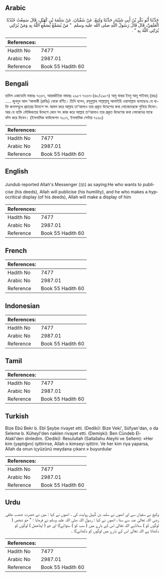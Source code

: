 ## Arabic


<div dir="rtl" lang="ar" style={{fontSize:'larger',backgroundColor:'#f8f9fa',padding:20}}>
حَدَّثَنَا أَبُو بَكْرِ بْنُ أَبِي شَيْبَةَ، حَدَّثَنَا وَكِيعٌ، عَنْ سُفْيَانَ، عَنْ سَلَمَةَ بْنِ كُهَيْلٍ، قَالَ سَمِعْتُ جُنْدُبًا الْعَلَقِيَّ، قَالَ قَالَ رَسُولُ اللَّهِ صلى الله عليه وسلم ‏ "‏ مَنْ يُسَمِّعْ يُسَمِّعِ اللَّهُ بِهِ وَمَنْ يُرَائِي يُرَائِي اللَّهُ بِهِ ‏"‏ ‏.‏
</div>
<div style={{backgroundColor:'#f8f9fa',padding:20, marginBottom: 10}}><table> <thead> <tr> <th>References:</th> <th></th> </tr> </thead> <tbody><tr><td>Hadith No</td><td>7477</td></tr><tr><td>Arabic No</td><td>2987.01</td></tr><tr><td>Reference</td><td>Book 55 Hadith 60</td></tr></tbody></table></div>

## Bengali


<div dir="ltr" lang="bn" style={{fontSize:'larger',backgroundColor:'#f8f9fa',padding:20}}>
হাদিস একাডেমি নাম্বারঃ ৭৩৬৭, আন্তর্জাতিক নাম্বারঃ ২৯৮৭ ৭৩৬৭-(৪৮/২৯৮৭) আবু বাকর ইবনু আবূ শাইবাহ্ (রহঃ) ..... জুনদুব আল ‘আলাকী (রাযিঃ) থেকে বর্ণিত। তিনি বলেন, রসূলুল্লাহ সাল্লাল্লাহু আলাইহি ওয়াসাল্লাম বলেছেনঃ যে ব্যক্তি জনসম্মুখে প্রচারের উদেশে সৎ আমল করে আল্লাহ তা’আলাও তার প্রকৃত উদ্দেশের কথা লোকেদেরকে শুনিয়ে দিবেন। আর যে ব্যক্তি লৌকিকতার উদ্দেশে কোন সৎ কাজ করে আল্লাহ তা’আলাও তার প্রকৃত উদ্দেশের কথা লোকেদের মাঝে ফাঁস করে দিবেন। (ইসলামিক ফাউন্ডেশন ৭২০৭, ইসলামিক সেন্টার ৭২৬০)
</div>
<div style={{backgroundColor:'#f8f9fa',padding:20, marginBottom: 10}}><table> <thead> <tr> <th>References:</th> <th></th> </tr> </thead> <tbody><tr><td>Hadith No</td><td>7477</td></tr><tr><td>Arabic No</td><td>2987.01</td></tr><tr><td>Reference</td><td>Book 55 Hadith 60</td></tr></tbody></table></div>

## English


<div dir="ltr" lang="en" style={{fontSize:'larger',backgroundColor:'#f8f9fa',padding:20}}>
Jundub reported Allah's Messenger (ﷺ) as saying:He who wants to publicise (his deeds), Allah will publicise (his humility), and he who makes a hypocritical display (of his deeds), Allah will make a display of him
</div>
<div style={{backgroundColor:'#f8f9fa',padding:20, marginBottom: 10}}><table> <thead> <tr> <th>References:</th> <th></th> </tr> </thead> <tbody><tr><td>Hadith No</td><td>7477</td></tr><tr><td>Arabic No</td><td>2987.01</td></tr><tr><td>Reference</td><td>Book 55 Hadith 60</td></tr></tbody></table></div>

## French


<div dir="ltr" lang="fr" style={{fontSize:'larger',backgroundColor:'#f8f9fa',padding:20}}>

</div>
<div style={{backgroundColor:'#f8f9fa',padding:20, marginBottom: 10}}><table> <thead> <tr> <th>References:</th> <th></th> </tr> </thead> <tbody><tr><td>Hadith No</td><td>7477</td></tr><tr><td>Arabic No</td><td>2987.01</td></tr><tr><td>Reference</td><td>Book 55 Hadith 60</td></tr></tbody></table></div>

## Indonesian


<div dir="ltr" lang="id" style={{fontSize:'larger',backgroundColor:'#f8f9fa',padding:20}}>

</div>
<div style={{backgroundColor:'#f8f9fa',padding:20, marginBottom: 10}}><table> <thead> <tr> <th>References:</th> <th></th> </tr> </thead> <tbody><tr><td>Hadith No</td><td>7477</td></tr><tr><td>Arabic No</td><td>2987.01</td></tr><tr><td>Reference</td><td>Book 55 Hadith 60</td></tr></tbody></table></div>

## Tamil


<div dir="ltr" lang="ta" style={{fontSize:'larger',backgroundColor:'#f8f9fa',padding:20}}>

</div>
<div style={{backgroundColor:'#f8f9fa',padding:20, marginBottom: 10}}><table> <thead> <tr> <th>References:</th> <th></th> </tr> </thead> <tbody><tr><td>Hadith No</td><td>7477</td></tr><tr><td>Arabic No</td><td>2987.01</td></tr><tr><td>Reference</td><td>Book 55 Hadith 60</td></tr></tbody></table></div>

## Turkish


<div dir="ltr" lang="tr" style={{fontSize:'larger',backgroundColor:'#f8f9fa',padding:20}}>
Bize Ebû Bekr b. Ebî Şeybe rivayet etti. (Dediki): Bize Veki', Süfyan'dan, o da Seleme b. Küheyl'den naklen rivayet etti. (Demişki): Ben Cündeb El-Alakî'den dinledim. (Dediki): Resulullah (Sallallahu Aleyhi ve Sellem): «Her kim (yaptığını) işittirirse, Allah o kimseyi işittirir. Ve her kim riya yaparsa, Allah da onun içyüzünü meydana çıkarır.» buyurdular
</div>
<div style={{backgroundColor:'#f8f9fa',padding:20, marginBottom: 10}}><table> <thead> <tr> <th>References:</th> <th></th> </tr> </thead> <tbody><tr><td>Hadith No</td><td>7477</td></tr><tr><td>Arabic No</td><td>2987.01</td></tr><tr><td>Reference</td><td>Book 55 Hadith 60</td></tr></tbody></table></div>

## Urdu


<div dir="rtl" lang="ur" style={{fontSize:'larger',backgroundColor:'#f8f9fa',padding:20}}>
وکیع نے سفیان سے اور انھوں نے سلمہ بن کُہیل روایت کی ۔ انھوں نے کہا : میں نے حضرت جندب علقی رضی اللہ تعالیٰ عنہ سے سنا ، انھوں نے کہا : رسول اللہ صلی اللہ علیہ وسلم نے فرمایا : " جو شخص ( لوگوں کو ) سناتاہے اللہ تعالیٰ اس کے بارے میں ( سب کو ) سنوائےگا اور جو ( اپناعمل ) لوگوں کو دکھاتا ہے اللہ تعالیٰ اس کے بارے میں لوگوں کو دکھائےگا ۔
</div>
<div style={{backgroundColor:'#f8f9fa',padding:20, marginBottom: 10}}><table> <thead> <tr> <th>References:</th> <th></th> </tr> </thead> <tbody><tr><td>Hadith No</td><td>7477</td></tr><tr><td>Arabic No</td><td>2987.01</td></tr><tr><td>Reference</td><td>Book 55 Hadith 60</td></tr></tbody></table></div>